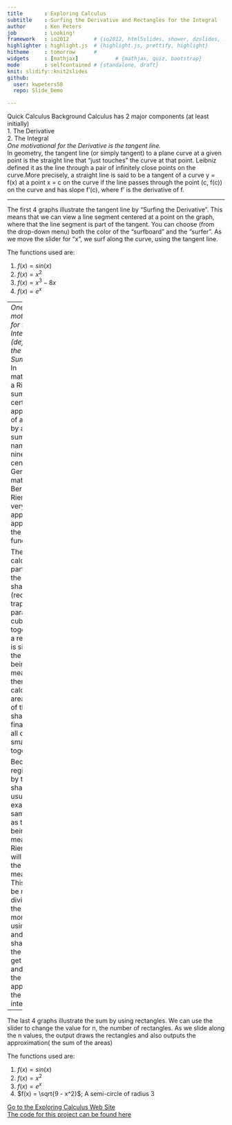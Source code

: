 ---
title       : Exploring Calculus
subtitle    : Surfing the Derivative and Rectangles for the Integral
author      : Ken Peters
job         : Looking!
framework   : io2012        # {io2012, html5slides, shower, dzslides, ...}
highlighter : highlight.js  # {highlight.js, prettify, highlight}
hitheme     : tomorrow      # 
widgets     : [mathjax]            # {mathjax, quiz, bootstrap}
mode        : selfcontained # {standalone, draft}
knit: slidify::knit2slides 
github:
  user: kwpeters58
  repo: Slide_Demo

---
Quick Calculus Background
Calculus has 2 major components (at least initially)  
1. The Derivative    
2. The Integral  
*One motivational for the Derivative is the tangent line.*  
In geometry, the tangent line (or simply tangent) to a plane curve at a given point is the straight line that "just touches" the curve at that point. Leibniz defined it as the line through a pair of infinitely close points on the curve.More precisely, a straight line is said to be a tangent of a curve y = f(x) at a point x = c on the curve if the line passes through the point (c, f(c)) on the curve and has slope f'(c), where f' is the derivative of f.

---

The first 4 graphs illustrate the tangent line by "Surfing the Derivative". This means that we can view a line segment centered at a point on the graph, where that the line segment is part of the tangent. You can choose (from the drop-down menu) both the color of the "surfboard" and the "surfer". As we move the slider for "x", we surf along the curve, using the tangent line.

The functions used are:

1. $f(x) = sin(x)$    
2. $f(x) = x^2$  
3. $f(x) = x^3 - 8x$  
4. $f(x) = e^x$  


--- 
*One motivational for the Integral (definite) is the Riemann Sum Process.*  
In mathematics, a Riemann sum is a certain kind of approximation of an integral by a finite sum. It is named after nineteenth century German mathematician Bernhard Riemann. One very common application is approximating the area of functions.

The sum is calculated by partitioning the region into shapes (rectangles, trapezoids, parabolas, or cubics) that together form a region that is similar to the region being measured, then calculating the area for each of these shapes, and finally adding all of these small areas together. 

Because the region filled by the small shapes is usually not exactly the same shape as the region being measured, the Riemann sum will differ from the area being measured. This error can be reduced by dividing up the region more finely, using smaller and smaller shapes. As the shapes get smaller and smaller, the sum approaches the Riemann integral.

--- 
The last 4 graphs illustrate the sum by using rectangles. We can use the slider to change the value for n, the number of rectangles. As we slide along the n values, the output draws the rectangles and also outputs the approximation( the sum of the areas)

The functions used are:

1. $f(x) = sin(x)$    
2. $f(x) = x^2$  
3. $f(x) = e^x$  
4. $f(x) = \sqrt{9 - x^2}$; A semi-circle of radius 3  

[Go to the Exploring Calculus Web Site](https://kenpeters58.shinyapps.io/Exploring_Calculus/?_ga=2.172743843.1657274201.1597770319-1787456175.1597770319)  
[The code for this project can be found here](https://github.com/kwpeters58/Exploring-Calculus)

